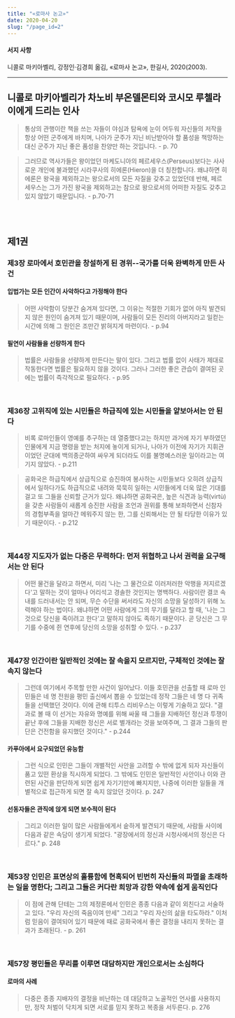 ```yaml
---
title: "«로마사 논고»"
date: 2020-04-20
slug: "/page_id=2"
---
```


#### 서지 사항

니콜로 마키아벨리, 강정인·김경희 옮김, «로마사 논고», 한길사, 2020(2003).

---

## 니콜로 마키아벨리가 차노비 부온델몬티와 코시모 루첼라이에게 드리는 인사

> 통상의 관행이란 책을 쓰는 자들이 야심과 탐욕에 눈이 어두워 자신들의 저작을 항상 어떤 군주에게 바치며, 나아가 군주가 지닌 비난받아야 할 품성을 책망하는 대신 군주가 지닌 좋은 품성을 찬양만 하는 것입니다. - p. 70

> 그러므로 역사가들은 왕이었던 마케도니아의 페르세우스(Perseus)보다는 사사로운 개인에 불과했던 시라쿠사의 히에론(Hieron)을 더 칭찬합니다. 왜냐하면 히에론은 왕국을 제외하고는 왕으로서의 모든 자질을 갖추고 있었던데 반해, 페르세우스는 그가 가진 왕국을 제외하고는 참으로 왕으로서의 어떠한 자질도 갖추고 있지 않았기 때문입니다. - p.70-71


<br/>
<br/>

## 제1권

### 제3장 로마에서 호민관을 창설하게 된 경위--국가를 더욱 완벽하게 만든 사건

#### 입법가는 모든 인간이 사악하다고 가정해야 한다

> 어떤 사악함이 당분간 숨겨져 있다면, 그 이유는 적절한 기회가 없어 아직 발견되지 않은 원인이 숨겨져 있기 때문이며, 사람들이 모든 진리의 아버지라고 일컫는 시간에 의해 그 원인은 조만간 밝혀지게 마련이다. - p.94

#### 필연이 사람들을 선량하게 한다

> 법률은 사람들을 선량하게 만든다는 말이 있다. 그리고 법률 없이 사태가 제대로 작동한다면 법률은 필요하지 않을 것이다. 그러나 그러한 좋은 관습이 결여된 곳에는 법률이 즉각적으로 필요하다. - p.95


<br/>

### 제36장 고위직에 있는 시민들은 하급직에 있는 시민들을 얕보아서는 안 된다

> 비록 로마인들이 영예를 추구하는 데 열중했다고는 하지만 과거에 자기 부하였던 인물에게 지금 명령을 받는 처지에 놓이게 되거나, 나아가 이전에 자기가 지휘관이었던 군대에 백의종군하여 싸우게 되더라도 이를 불명예스러운 일이라고는 여기지 않았다. - p.211

> 공화국은 하급직에서 상급직으로 승진하여 봉사하는 시민들보다 오히려 상급직에서 일하다가도 하급직으로 내려와 묵묵히 일하는 시민들에게 더욱 많은 기대를 걸고 또 그들을 신뢰할 근거가 있다. 왜냐하면 공화국은, 높은 식견과 능력(virtù)을 갖춘 사람들이 새롭게 승진한 사람을 조언과 권위를 통해 보좌하면서 신참자의 경험부족을 얼마간 메워주지 않는 한, 그를 신뢰해서는 안 될 타당한 이유가 있기 때문이다. - p.212


<br/>

### 제44장 지도자가 없는 다중은 무력하다: 먼저 위협하고 나서 권력을 요구해서는 안 된다

> 어떤 물건을 달라고 하면서, 미리 '나는 그 물건으로 이러저러한 악행을 저지르겠다'고 말하는 것이 얼마나 어리석고 경솔한 것인지는 명백하다. 사람이란 결코 속내를 드러내서는 안 되며, 무슨 수단을 써서라도 자신의 소망을 달성하기 위해 노력해야 하는 법이다. 왜냐하면 어떤 사람에게 그의 무기를 달라고 할 때, '나는 그것으로 당신을 죽이려고 한다'고 말하지 않아도 족하기 때문이다. 곧 당신은 그 무기를 수중에 쥔 연후에 당신의 소망을 성취할 수 있다. - p.237


<br/>

### 제47장 인간이란 일반적인 것에는 잘 속을지 모르지만, 구체적인 것에는 잘 속지 않는다

> 그런데 여기에서 주목할 만한 사건이 일어났다. 이들 호민관을 선출할 때 로마 인민들은 네 명 전원을 평민 출신에서 뽑을 수 있었는데 정작 그들은 네 명 다 귀족들을 선택했던 것이다. 이에 관해 티투스 리비우스는 이렇게 기술하고 있다. "결과로 볼 때 이 선거는 자유와 명예를 위해 싸울 때 그들을 지배하던 정신과 투쟁이 끝난 후에 그들을 지배한 정신은 서로 별개라는 것을 보여주며, 그 결과 그들의 판단은 건전함을 유지했던 것이다." - p.244

#### 카푸아에서 요구되었던 유능함

> 그런 식으로 인민은 그들이 개별적인 사안을 고려할 수 밖에 없게 되자 자신들이 품고 있떤 환상을 직시하게 되었다. 그 밖에도 인민은 일반적인 사안이나 이와 관련된 사건을 판단하게 되면 쉽게 자기기만에 빠지지만, 나중에 이러한 일들을 개별적으로 접근하게 되면 잘 속지 않았던 것이다. p. 247

#### 선동자들은 관직에 앉게 되면 보수적이 된다

> 그리고 이러한 일이 많은 사람들에게서 숱하게 발견되기 때문에, 사람들 사이에 다음과 같은 속담이 생기게 되었다. "광장에서의 정신과 시청사에서의 정신은 다르다." p. 248


<br/>

### 제53장 인민은 표면상의 훌륭함에 현혹되어 빈번히 자신들의 파멸을 초래하는 일을 명한다; 그리고 그들은 커다란 희망과 강한 약속에 쉽게 움직인다

> 이 점에 관해 단테는 그의 제정론에서 인민은 종종 다음과 같이 외친다고 서술하고 있다. "우리 자신의 죽음이여 만세" 그리고 "우리 자신의 삶을 타도하라." 이처럼 믿음이 결여되어 있기 때문에 때로 공화국에서 좋은 결정을 내리지 못하는 결과가 초래된다. - p. 261


<br/>

### 제57장 평민들은 무리를 이루면 대담하지만 개인으로서는 소심하다

#### 로마의 사례

> 다중은 종종 지배자의 결정을 비난하는 데 대담하고 노골적인 언사를 사용하지만, 정작 처벌이 닥치게 되면 서로를 믿지 못하고 복종을 서두른다. p. 276
